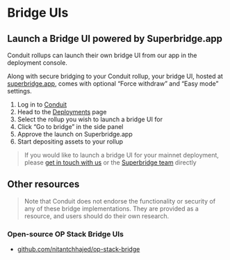 # Bridge UIs

## Launch a Bridge UI powered by Superbridge.app

Conduit rollups can launch their own bridge UI from our app in the deployment console.

Along with secure bridging to your Conduit rollup, your bridge UI, hosted at [superbridge.app](https://superbridge.app), comes with optional “Force withdraw” and “Easy mode” settings.

1. Log in to [Conduit](https://app.conduit.xyz/)
2. Head to the [Deployments](https://app.conduit.xyz/deployments) page
3. Select the rollup you wish to launch a bridge UI for
4. Click “Go to bridge” in the side panel
5. Approve the launch on Superbridge.app
6. Start depositing assets to your rollup

> If you would like to launch a bridge UI for your mainnet deployment, please [get in touch with us](mailto:andrew@conduit.xyz) or the [Superbridge team](mailto:support@superbridge.app) directly

## Other resources

> Note that Conduit does not endorse the functionality or security of any of these bridge implementations. They are provided as a resource, and users should do their own research.

### Open-source OP Stack Bridge UIs

- [github.com/nitantchhajed/op-stack-bridge](https://github.com/nitantchhajed/op-stack-bridge)
